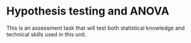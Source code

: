 # Hypothesis testing and ANOVA

This is an assessment task that will test both statistical knowledge and technical skills used in this unit.

